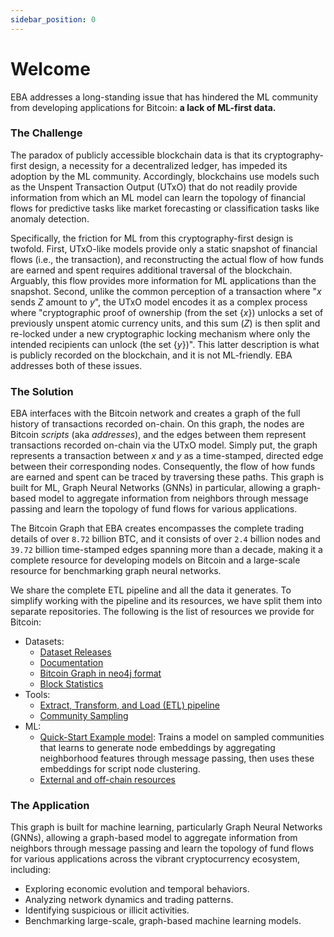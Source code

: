```yaml
---
sidebar_position: 0
---
```



# Welcome

<Highlight color="emphasis">EBA addresses a long-standing issue that has hindered 
the ML community from developing applications for Bitcoin: 
**a lack of ML-first data.**</Highlight>


### The Challenge

The paradox of publicly accessible blockchain data is that 
its cryptography-first design, 
a necessity for a decentralized ledger, 
has impeded its adoption by the ML community. 
Accordingly, blockchains use models such as the 
Unspent Transaction Output (UTxO) 
that do not readily provide information from which 
an ML model can learn the topology of financial flows 
for predictive tasks like market forecasting or 
classification tasks like anomaly detection.



Specifically, the friction for ML from this cryptography-first design is twofold. 
First, UTxO-like models provide only a static snapshot of 
financial flows (i.e., the transaction), and 
reconstructing the actual flow of how funds are earned and spent 
requires additional traversal of the blockchain. 
Arguably, this flow provides more information for ML applications 
than the snapshot. 
Second, unlike the common perception of a transaction where
"$x$ sends $Z$ amount to $y$",
the UTxO model encodes it as a complex process where 
"cryptographic proof of ownership (from the set $\{x\}$) 
unlocks a set of previously unspent atomic currency units, 
and this sum ($Z$) is then 
split and re-locked under a new cryptographic locking mechanism 
where only the intended recipients can unlock (the set $\{y\}$)". 
This latter description is what is publicly recorded on the blockchain, 
and it is not ML-friendly. 
EBA addresses both of these issues.



### The Solution

EBA interfaces with the Bitcoin network and 
creates a graph of the full history of transactions recorded on-chain. 
On this graph, the nodes are Bitcoin _scripts_ (aka _addresses_), 
and the edges between them represent transactions recorded on-chain via the UTxO model.
Simply put, 
the graph represents a transaction between $x$ and $y$ as 
a time-stamped, directed edge between their corresponding nodes. 
Consequently, the flow of how funds are earned and spent can be traced 
by traversing these paths. 
This graph is built for ML, Graph Neural Networks (GNNs) in particular, 
allowing a graph-based model to aggregate information from neighbors 
through message passing and learn the topology of fund flows for various applications. 



The Bitcoin Graph that EBA creates encompasses 
the complete trading details of over `8.72` billion BTC,
and it consists of over `2.4` billion nodes and 
`39.72` billion time-stamped edges spanning more than a decade, 
making it a complete resource for developing models on Bitcoin and 
a large-scale resource for benchmarking graph neural networks. 



We share the complete ETL pipeline and all 
the data it generates. To simplify working with the 
pipeline and its resources, we have split them into 
separate repositories. 
The following is the list of resources we provide for Bitcoin:

- Datasets:
    -   [Dataset Releases](http://localhost:3000/releases/tags/data-releases)
    -   [Documentation](/docs/bitcoin/datasets/overview)
    -   [Bitcoin Graph in neo4j format](/docs/bitcoin/datasets/neo4j-format)
    -   [Block Statistics](/docs/bitcoin/datasets/stats)
- Tools:
    -   [Extract, Transform, and Load (ETL) pipeline](/docs/bitcoin/etl/overview)
    -   [Community Sampling](/docs/bitcoin/sampling/overview)
- ML:
    -   [Quick-Start Example model](https://github.com/B1AAB/GraphStudio/tree/main/quickstart/script_classification): 
        Trains a model on sampled communities that learns to generate node embeddings 
        by aggregating neighborhood features through message passing, 
        then uses these embeddings for script node clustering.
    -   [External and off-chain resources](https://github.com/B1AAB/GraphStudio/tree/main/off_chain_resources/)



### The Application

This graph is built for machine learning, 
particularly Graph Neural Networks (GNNs),
allowing a graph-based model to 
aggregate information from neighbors through message passing and 
learn the topology of fund flows for various applications 
across the vibrant cryptocurrency ecosystem, including:

*   Exploring economic evolution and temporal behaviors.
*   Analyzing network dynamics and trading patterns.
*   Identifying suspicious or illicit activities.
*   Benchmarking large-scale, graph-based machine learning models.
